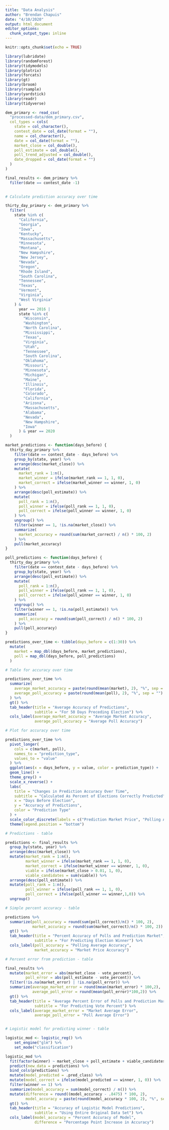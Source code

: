 ```yaml
---
title: "Data Analysis"
author: "Brendan Chapuis"
date: "4/10/2020"
output: html_document
editor_options: 
  chunk_output_type: inline
---
```


```r
knitr::opts_chunk$set(echo = TRUE)
```


```r

library(lubridate)
library(randomForest)
library(tidymodels)
library(plotrix)
library(forcats)
library(gt)
library(broom)
library(rsample)
library(yardstick)
library(readr)
library(tidyverse)

```


```r

dem_primary <- read_csv(
  "processed-data/dem_primary.csv",
  col_types = cols(
    state = col_character(),
    contest_date = col_date(format = ""),
    name = col_character(),
    date = col_date(format = ""),
    market_close = col_double(),
    poll_estimate = col_double(),
    poll_trend_adjusted = col_double(),
    date_dropped = col_date(format = "")
  )
)

final_results <- dem_primary %>% 
  filter(date == contest_date -1)
    
```


```r

# Calculate prediction accuracy over time

thirty_day_primary <- dem_primary %>%
  filter(
    state %in% c(
      "California",
      "Georgia",
      "Iowa",
      "Kentucky",
      "Massachusetts",
      "Minnesota",
      "Montana",
      "New Hampshire",
      "New Jersey",
      "Nevada",
      "Oregon",
      "Rhode Island",
      "South Carolina",
      "Tennessee",
      "Texas",
      "Vermont",
      "Virginia",
      "West Virginia"
    ) &
      year == 2016 |
      state %in% c(
        "Wisconsin",
        "Washington",
        "North Carolina",
        "Mississippi",
        "Texas",
        "Virginia",
        "Utah",
        "Tennessee",
        "South Carolina",
        "Oklahoma",
        "Missouri",
        "Minnesota",
        "Michigan",
        "Maine",
        "Illinois",
        "Florida",
        "Colorado",
        "California",
        "Arizona",
        "Massachusetts",
        "Alabama",
        "Nevada",
        "New Hampshire",
        "Iowa"
      ) & year == 2020
  )

market_predictions <- function(days_before) {
  thirty_day_primary %>%
    filter(date == contest_date - days_before) %>%
    group_by(state, year) %>%
    arrange(desc(market_close)) %>%
    mutate(
      market_rank = 1:n(),
      market_winner = ifelse(market_rank == 1, 1, 0),
      market_correct = ifelse(market_winner == winner, 1, 0)
    ) %>%
    arrange(desc(poll_estimate)) %>%
    mutate(
      poll_rank = 1:n(),
      poll_winner = ifelse(poll_rank == 1, 1, 0),
      poll_correct = ifelse(poll_winner == winner, 1, 0)
    ) %>%
    ungroup() %>%
    filter(winner == 1, !is.na(market_close)) %>% 
    summarize(
      market_accuracy = round(sum(market_correct) / n() * 100, 2)
    ) %>% 
    pull(market_accuracy)
}

poll_predictions <- function(days_before) {
  thirty_day_primary %>%
    filter(date == contest_date - days_before) %>%
    group_by(state, year) %>%
    arrange(desc(poll_estimate)) %>%
    mutate(
      poll_rank = 1:n(),
      poll_winner = ifelse(poll_rank == 1, 1, 0),
      poll_correct = ifelse(poll_winner == winner, 1, 0)
    ) %>%
    ungroup() %>%
    filter(winner == 1, !is.na(poll_estimate)) %>% 
    summarize(
      poll_accuracy = round(sum(poll_correct) / n() * 100, 2)
    ) %>% 
    pull(poll_accuracy)
}

predictions_over_time <- tibble(days_before = c(1:30)) %>%
  mutate(
    market = map_dbl(days_before, market_predictions),
    poll = map_dbl(days_before, poll_predictions)
  )

# Table for accuracy over time

predictions_over_time %>%
  summarize(
    average_market_accuracy = paste(round(mean(market), 2), "%", sep = ""),
    average_poll_accuracy = paste(round(mean(poll), 2), "%", sep = "")
  ) %>%
  gt() %>%
  tab_header(title = "Average Accuracy of Predictions",
             subtitle = "For 50 Days Preceding Election") %>%
  cols_label(average_market_accuracy = "Average Market Accuracy",
             average_poll_accuracy = "Average Poll Accuracy")

# Plot for accuracy over time

predictions_over_time %>%
  pivot_longer(
    cols = c(market, poll),
    names_to = "prediction_type",
    values_to = "value"
  ) %>%
  ggplot(aes(x = days_before, y = value, color = prediction_type)) +
  geom_line() +
  theme_grey() +
  scale_x_reverse() +
  labs(
    title = "Changes in Prediction Accuracy Over Time",
    subtitle = "Calculated As Percent of Elections Correctly Predicted",
    x = "Days Before Election",
    y = "Accuracy of Predictions",
    color = "Prediction Type"
  ) +
  scale_color_discrete(labels = c("Prediction Market Price", "Polling Average")) +
  theme(legend.position = "bottom")

# Predictions - table

predictions <- final_results %>%
  group_by(state, year) %>% 
  arrange(desc(market_close)) %>% 
  mutate(market_rank = 1:n(),
         market_winner = ifelse(market_rank == 1, 1, 0),
         market_correct = ifelse(market_winner == winner, 1, 0),
         viable = ifelse(market_close > 0.01, 1, 0),
         viable_candidates = sum(viable)) %>%
  arrange(desc(poll_estimate)) %>% 
  mutate(poll_rank = 1:n(),
         poll_winner = ifelse(poll_rank == 1, 1, 0),
         poll_correct = ifelse(poll_winner == winner,1,0)) %>% 
  ungroup()

# Simple percent accuracy - table

predictions %>% 
  summarize(poll_accuracy = round(sum(poll_correct)/n() * 100, 2),
            market_accuracy = round(sum(market_correct)/n() * 100, 2)) %>% 
  gt() %>% 
  tab_header(title = "Percent Accuracy of Polls and Prediction Market",
             subtitle = "For Predicting Election Winner") %>% 
  cols_label(poll_accuracy = "Polling Average Accuracy",
             market_accuracy = "Market Price Accuracy")

# Percent error from prediction - table

final_results %>% 
  mutate(market_error = abs(market_close - vote_percent),
         poll_error = abs(poll_estimate - vote_percent)) %>%
  filter(!is.na(market_error) | !is.na(poll_error)) %>% 
  summarize(average_market_error = round(mean(market_error) * 100,2),
            average_poll_error = round(mean(poll_error)*100,2)) %>% 
  gt() %>% 
  tab_header(title = "Average Percent Error of Polls and Prediction Market",
             subtitle = "For Predicting Vote Percent") %>% 
  cols_label(average_market_error = "Market Average Error",
             average_poll_error = "Poll Average Error")


# Logistic model for predicting winner - table

logistic_mod <- logistic_reg() %>%
    set_engine("glm") %>%
    set_mode("classification")

logistic_mod %>%
  fit(factor(winner) ~ market_close + poll_estimate + viable_candidates, data = predictions) %>%
  predict(new_data = predictions) %>%
  bind_cols(predictions) %>%
  mutate(model_predicted = .pred_class) %>%
  mutate(model_correct = ifelse(model_predicted == winner, 1, 0)) %>%
  filter(winner == 1) %>%
  summarize(model_accuracy = sum(model_correct) / n()) %>%
  mutate(difference = round((model_accuracy - .8475) * 100, 2),
         model_accuracy = paste(round(model_accuracy * 100, 2), "%", sep = "")) %>%
  gt() %>%
  tab_header(title = "Accuracy of Logistic Model Predictions",
             subtitle = "Using Entire Original Data Set") %>%
  cols_label(model_accuracy = "Percent Accuracy of Model",
             difference = "Percentage Point Increase in Accuracy")


```